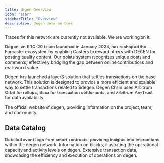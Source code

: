 ```yaml
---
title: degen Overview
icon: "star"
sidebarTitle: "Overview"
description: degen data on Dune
---
```



<HostedInfo Blockchain="degen" />

<Warning>
 Traces for this network are currently not available. We are working on it.
</Warning>
  

Degen, an ERC-20 token launched in January 2024, has reshaped the Farcaster ecosystem by enabling Casters to reward others with DEGEN for posting quality content. Our points system recognizes unique posts and comments, effectively bridging the gap between online contributions and real-world value.

Degen has launched a layer3 solution that settles transactions on the base network. This solution is designed to provide a more efficient and scalable way to settle transactions related to $degen.
Degen Chain uses Arbitrum Orbit for rollups, Base for transaction settlements, and Arbitrum AnyTrust for data availability. 



<CardGroup cols={1}>
  <Card title="degen website" icon="link" href="https://www.degen.tips/">
    The official website of degen, providing information on the project, team, and community.
  </Card>
</CardGroup>

## Data Catalog

<CardGroup cols={2}>
  <Card title="Logs" icon="bolt" href="./raw/logs">
    Detailed event logs from smart contracts, providing insights into interactions within the degen network.
  </Card>
  <Card title="Blocks" icon="cubes" href="./raw/blocks">
    Information on blocks, illustrating the operational capacity and activity levels on degen.
  </Card>
  <Card title="Transactions" icon="message-arrow-up" href="./raw/transactions">
    Extensive transaction data, showcasing the efficiency and execution of operations on degen.
  </Card>
</CardGroup>
